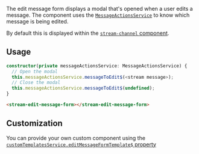The edit message form displays a modal that's opened when a user edits a message. The component uses the [`MessageActionsService`](../../services/MessageActionsService) to know which message is being edited.

By default this is displayed within the [`stream-channel` component](../../components/ChannelComponent).

## Usage

```typescript
constructor(private messageActionsService: MessageActionsService) {
  // Open the modal
  this.messageActionsService.messageToEdit$(<stream message>);
  // Close the modal
  this.messageActionsService.messageToEdit$(undefined);
}
```

```html
<stream-edit-message-form></stream-edit-message-form>
```

## Customization

You can provide your own custom component using the [`customTemplatesService.editMessageFormTemplate$` property](../../services/CustomTemplatesService/#editmessageformtemplate)

[//]: # "Start of generated content"
[//]: # "End of generated content"
